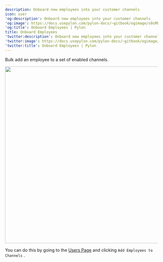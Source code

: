 ---
description: Onboard new employees into your customer channels
icon: user
'og:description': Onboard new employees into your customer channels
'og:image': https://docs.usepylon.com/pylon-docs/~gitbook/ogimage/s0sMBI29UXYVW7Lc4T7W
'og:title': Onboard Employees | Pylon
title: Onboard Employees
'twitter:description': Onboard new employees into your customer channels
'twitter:image': https://docs.usepylon.com/pylon-docs/~gitbook/ogimage/s0sMBI29UXYVW7Lc4T7W
'twitter:title': Onboard Employees | Pylon
---
Bulk add an employee to a set of enabled channels.

<Frame>
<img alt="" class="block" data-testid="zoom-image" fetchpriority="high" height="582" sizes="(max-width: 640px) 400px, 768px" src="/images/c60a3d5b.png" width="1298"/>
</Frame>

You can do this by going to the [Users Page](https://app.usepylon.com/settings/users) and clicking `Add Employees to Channels` .
